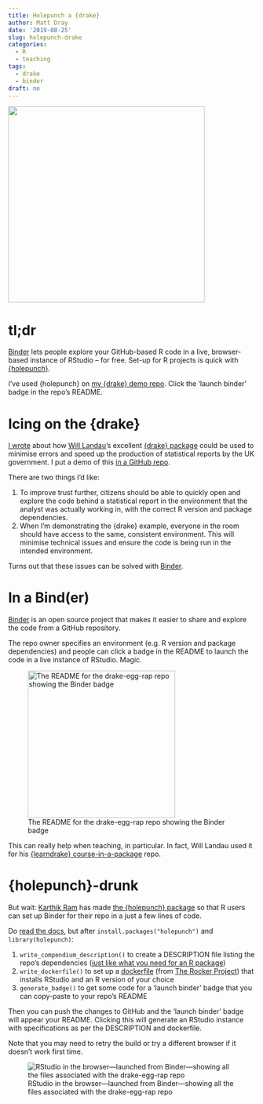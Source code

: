 ```yaml
---
title: Holepunch a {drake}
author: Matt Dray
date: '2019-08-25'
slug: holepunch-drake
categories:
  - R
  - teaching
tags:
  - drake
  - binder
draft: no
---
```


![](/post/2019-08-24-hole-punching-a-drake_files/drake-meme.jpg){width=400px}

# tl;dr

[Binder](https://mybinder.org/) lets people explore your GitHub-based R code in a live, browser-based instance of RStudio -- for free. Set-up for R projects is quick with [{holepunch}]((https://karthik.github.io/holepunch/)).

I've used {holepunch} on [my {drake} demo repo](https://github.com/matt-dray/drake-egg-rap). Click the 'launch binder' badge in the repo's README.

# Icing on the {drake}

[I wrote](https://www.rostrum.blog/2019/07/23/can-drake-rap/) about how [Will Landau](https://twitter.com/wmlandau)'s excellent [{drake} package](https://ropensci.github.io/drake/) could be used to minimise errors and speed up the production of statistical reports by the UK government. I put a demo of this [in a GitHub repo](https://github.com/matt-dray/drake-egg-rap).

There are two things I'd like:

1. To improve trust further, citizens should be able to quickly open and explore the code behind a statistical report in the environment that the analyst was actually working in, with the correct R version and package dependencies.
1. When I'm demonstrating the {drake} example, everyone in the room should have access to the same, consistent environment. This will minimise technical issues and ensure the code is being run in the intended environment.

Turns out that these issues can be solved with [Binder](https://mybinder.org/).

# In a Bind(er)

[Binder](https://mybinder.org/) is an open source project that makes it easier to share and explore the code from a GitHub repository.

The repo owner specifies an environment (e.g. R version and package dependencies) and people can click a badge in the README to launch the code in a live instance of RStudio. Magic.

![The README for the drake-egg-rap repo showing the Binder badge](/post/2019-08-24-hole-punching-a-drake_files/binder-badge.png){width=300px}

This can really help when teaching, in particular. In fact, Will Landau used it for his [{learndrake} course-in-a-package](https://github.com/wlandau/learndrake) repo.

# {holepunch}-drunk

But wait: [Karthik Ram](http://inundata.org/) has made [the {holepunch} package](https://karthik.github.io/holepunch/) so that R users can set up Binder for their repo in a just a few lines of code.

Do [read the docs](https://karthik.github.io/holepunch/), but after `install.packages("holepunch")` and `library(holepunch)`:

1. `write_compendium_description()` to create a DESCRIPTION file listing the repo's dependencies ([just like what you need for an R package](http://r-pkgs.had.co.nz/description.html))
1. `write_dockerfile()` to set up a [dockerfile](https://docs.docker.com/get-started/part2/) (from [The Rocker Project](https://www.rocker-project.org/)) that installs RStudio and an R version of your choice
1. `generate_badge()` to get some code for a 'launch binder' badge that you can copy-paste to your repo's README

Then you can push the changes to GitHub and the 'launch binder' badge will appear your README. Clicking this will generate an RStudio instance with specifications as per the DESCRIPTION and dockerfile.

Note that you may need to retry the build or try a different browser if it doesn't work first time.

![RStudio in the browser—launched from Binder—showing all the files associated with the drake-egg-rap repo](/post/2019-08-24-hole-punching-a-drake_files/rstudio-browser-demo.png)